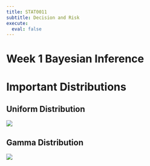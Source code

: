 ```yaml
---
title: STAT0011
subtitle: Decision and Risk
execute: 
  eval: false
---
```


# **Week 1 Bayesian Inference**

# **Important Distributions**

## **Uniform Distribution**

![](images/image-1370233818.png)

## **Gamma Distribution**

![](images/image-267642431.png)
